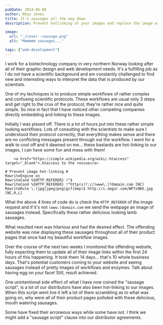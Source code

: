 ```yaml
---
pubDate: 2014-06-06
author: Rhys Jones
title: It's sausages all the way down
description: Prevent hotlinking of your images and replace the image with some yummy sausages, using the magic of .htaccess and Apache, lovely!

image:
  url: "./cover--sausage.png"
  alt: "Mmmmmm sausages..."

tags: ["web-development"]
---
```

I work for a biotechnology company in very northern Norway looking after all of their graphic design and web development needs. It's a fulfilling job as I do not have a scientific background and am constantly challenged to find new and interesting ways to interpret the data that is produced by our scientists.

One of my techniques is to produce simple workflows of rather complex and confusing scientific protocols. These workflows are usual only 3 steps and get right to the crux of the protocol, they're rather nice and quite simple. So nice in fact that I have noticed other competing companies directly embedding and linking to these images.

Initially I was pissed off. There is a lot of hours put into these rather simple looking workflows. Lots of consulting with the scientists to make sure I understood their protocol correctly, that everything makes sense and there are no conflicting messages present through out the workflow. I went for a walk to cool off and it dawned on me… these bastards are hot-linking to our images, I can have some fun and mess with them!

        <a href="https://simple.wikipedia.org/wiki/.htaccess" target="_blank">.htaccess to the rescue</a>

``` apacheconf
# Prevent image hot-linking #
RewriteEngine on
RewriteCond %{HTTP_REFERER} !^$
RewriteCond %{HTTP_REFERER} !^http(s)?://(www\.)?domain.com [NC]
RewriteRule \.(jpg|jpeg|png|gif|bmp)$ http://i.imgur.com/WP7x9BX.jpg [NC,R,L]
```

What the above 4 lines of code do is check the `HTTP_REFERER` of the image request and if it's not `(www.)domain.com` we send the webpage an image of sausages instead. Specifically these rather delicious looking lamb sausages.

What resulted next was hilarious and had the desired effect. The offending website was now displaying these sausages throughout all of their product pages that once had my beautiful workflow images.

Over the course of the next two weeks I monitored the offending website, fully expecting them to update all of their image links within the first 24 hours of this happening. It took them 14 days… that's 10 whole business days. That's potential customers coming to your website and seeing sausages instead of pretty images of workflows and enzymes. Talk about having egg on your face! Still, result achieved.

One unintentional side effect of what I have now coined the "sausage script", is a lot of our distributors have also been hot-linking to our images. When this script went live it left a lot of them scrambling as to what was going on, why were all of their product pages polluted with these delicious, mouth watering sausages.

Some have fixed their erroneous ways while some have not. I think we might add a "sausage script" clause into our distributor agreements.
